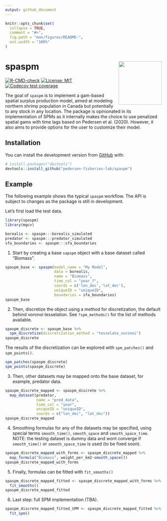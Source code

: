 ```yaml
---
output: github_document
---
```


<!-- README.md is generated from README.Rmd. Please edit that file -->

```r
knitr::opts_chunk$set(
  collapse = TRUE,
  comment = "#>",
  fig.path = "man/figures/README-",
  out.width = "100%"
)
```

# spaspm <img src='man/figures/logo.png' align="right" height="139" />

<!-- badges: start -->
[![R-CMD-check](https://github.com/pedersen-fisheries-lab/spaspm/workflows/R-CMD-check/badge.svg)](https://github.com/pedersen-fisheries-lab/spaspm/actions)
[![License: MIT](https://img.shields.io/badge/License-MIT-yellow.svg)](https://opensource.org/licenses/MIT)
[![Codecov test coverage](https://codecov.io/gh/pedersen-fisheries-lab/spaspm/branch/main/graph/badge.svg)](https://codecov.io/gh/pedersen-fisheries-lab/spaspm?branch=main)
<!-- badges: end -->

The goal of `spaspm` is to implement a gam-based spatial surplus production model, aimed at modeling northern shrimp population in Canada but potentially to any stock in any location. The package is opinionated in its implementation of SPMs as it internally makes the choice to use penalized spatial gams with time lags  based on Pedersen et al. (2020). However, it also aims to provide options for the user to customize their model.

## Installation

<!-- You can install the released version of spaspm from [CRAN](https://CRAN.R-project.org) with: -->
<!-- ``` r -->
<!-- install.packages("spaspm") -->
<!-- ``` -->

You can install the development version from [GitHub](https://github.com/) with:

``` r
# install.packages("devtools")
devtools::install_github("pedersen-fisheries-lab/spaspm")
```
## Example

The following example shows the typical `spaspm` workflow. The API is subject to changes as the package is still in development.

Let's first load the test data.

```r
library(spaspm)
library(mgcv)

borealis <- spaspm:::borealis_simulated
predator <- spaspm:::predator_simulated
sfa_boundaries <- spaspm:::sfa_boundaries
```

1. Start by creating a base `sapspm` object with a base dataset called "Biomass".
```r
spaspm_base <- spaspm(model_name = "My Model",
                      data = borealis,
                      name = "Biomass",
                      time_col = "year_f",
                      coords = c('lon_dec','lat_dec'),
                      uniqueID = "uniqueID",
                      boundaries = sfa_boundaries)
spaspm_base
```

2. Then, discretize the object using a method for discretization, the default behind voronoi tesselation. See `?spm_methods()` for the list of methods available.
```r
spaspm_discrete <- spaspm_base %>%
  spm_discretize(discretization_method = "tesselate_voronoi")
spaspm_discrete
```
The results of the discretization can be explored with `spm_patches()` and `spm_points()`.
```r
spm_patches(spaspm_discrete)
spm_points(spaspm_discrete)
```


3. Then, other datasets may be mapped onto the base dataset, for example, predator data.
```r
spaspm_discrete_mapped <- spaspm_discrete %>%
  map_dataset(predator,
              name = "pred_data",
              time_col = "year",
              uniqueID = "uniqueID",
              coords = c("lon_dec", "lat_dec"))
spaspm_discrete_mapped
```

4. Smoothing formulas for any of the datasets may be specified, using special terms `smooth_time()`, `smooth_space` and `smooth_space_time`. NOTE: the testing dataset is dummy data and wont converge if `smooth_time()` or `smooth_space_time` is used (to be fixed soon).
```r
spaspm_discrete_mapped_with_forms <- spaspm_discrete_mapped %>%
  map_formula("Biomass", weight_per_km2~smooth_space())
spaspm_discrete_mapped_with_forms
```

5. Finally, formulas can be fitted with `fit_smooths()`
```r
spaspm_discrete_mapped_fitted <- spaspm_discrete_mapped_with_forms %>%
  fit_smooths()
spaspm_discrete_mapped_fitted
```

6. Last step: full SPM implementation (TBA).
```r
spaspm_discrete_mapped_fitted_SPM <- spaspm_discrete_mapped_fitted %>% 
  fit_spm()
```

